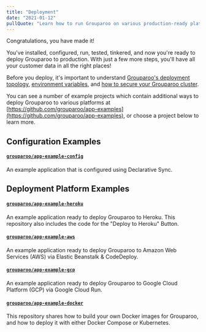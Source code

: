 ```yaml
---
title: "Deployment"
date: "2021-01-12"
pullQuote: "Learn how to run Grouparoo on various production-ready platforms."
---
```


Congratulations, you have made it!

You've installed, configured, run, tested, tinkered, and now you're ready to deploy Grouparoo to production. With just a few more steps, you'll have all your customer data in all the right places!

Before you deploy, it's important to understand [Grouparoo's deployment topology](/docs/support/network), [environment variables](/docs/support/environment), and [how to secure your Grouparoo cluster](/docs/support/security).

You can see a number of example projects which contain additional ways to deploy Grouparoo to various platforms at [https://github.com/grouparoo/app-examples](https://github.com/grouparoo/app-examples), or choose a project below to learn more.

## Configuration Examples

#### [`grouparoo/app-example-config`](https://github.com/grouparoo/app-example-config)

An example application that is configured using Declarative Sync.

## Deployment Platform Examples

#### [`grouparoo/app-example-heroku`](https://github.com/grouparoo/app-example-heroku)

An example application ready to deploy Grouparoo to Heroku. This repository also includes the code for the "Deploy to Heroku" Button.

#### [`grouparoo/app-example-aws`](https://github.com/grouparoo/app-example-aws)

An example application ready to deploy Grouparoo to Amazon Web Services (AWS) via Elastic Beanstalk & CodeDeploy.

#### [`grouparoo/app-example-gcp`](https://github.com/grouparoo/app-example-gcp)

An example application ready to deploy Grouparoo to Google Cloud Platform (GCP) via Google Cloud Run.

#### [`grouparoo/app-example-docker`](https://github.com/grouparoo/app-example-docker)

This repository shares how to build your own Docker images for Grouparoo, and how to deploy it with either Docker Compose or Kubernetes.
